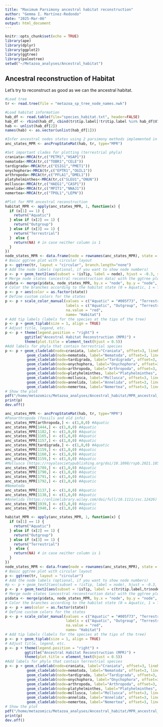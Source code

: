 ```yaml
---
title: "Maximum Parsimony ancestral habitat reconstruction"
author: "Gemma I. Martínez-Redondo"
date: "2025-Mar-06"
output: html_document
---
```


```r
knitr::opts_chunk$set(echo = TRUE)
library(ape)
library(dplyr)
library(ggplot2)
library(ggtree)
library(paleotree)
setwd("~/Metazoa_analyses/Ancestral_habitat")
```

## Ancestral reconstruction of Habitat

Let's try to reconstruct as good as we can the ancestral habitat.
```r
#Load tree
tr <- read.tree(file = "metazoa_sp_tree_node_names.nwk")

#Load habitat information
hab_df <- read.table(file="species_habitat.txt", header=FALSE)
hab_df <- rbind(hab_df, cbind(tr$tip.label[!tr$tip.label %in% hab_df$V1],rep("Outgroup",length(tr$tip.label[!tr$tip.label %in% hab_df$V1]))))
hab <- unlist(hab_df[2])
names(hab) <- as.vector(unlist(hab_df[1]))

#Infer ancestral nodes states using 2 parsimony methods implemented in the paleotree library
anc_states_MPR <- ancPropStateMat(hab, tr, type="MPR")

#Set important clades for plotting (terrestrial phyla)
craniata<-MRCA(tr,c("PETM1","HSAP1"))
nematoda<-MRCA(tr,c("TOBR1","CELE"))
tardigrada<-MRCA(tr,c("ESIG1","PMET1"))
onychophora<-MRCA(tr,c("EPTR1","OGIL1"))
arthropoda<-MRCA(tr,c("PFLA1","DMEL1"))
platyhelminthes<-MRCA(tr,c("SLEU1","ONUN"))
mollusca<-MRCA(tr,c("HAEG1","CASP1"))
annelida<-MRCA(tr,c("MPIT1","NNAJ1"))
nemertea<-MRCA(tr,c("TPOL1","LEPN"))

#Plot for MPR ancestral reconstruction
habitat_MPR <- apply(anc_states_MPR, 1, function(x) {
  if (x[1] == 1) {
    return("Aquatic")
  } else if (x[2] == 1) {
    return("Outgroup")
  } else if (x[3] == 1) {
    return("Terrestrial")
  }  else {
    return(NA) # in case neither column is 1
  }
})
node_states_MPR <- data.frame(node = rownames(anc_states_MPR), state = habitat_MPR)
# Basic ggtree plot with circular layout
p <- ggtree(tr, layout = "circular", branch.length="none") 
# Add the node labels (optional, if you want to show node numbers)
p <- p + geom_text2(aes(subset = !isTip, label = node), hjust = -0.3, size = 1, color="black")
# Merge node states (ancestral reconstruction data) with the ggtree plot data
p$data <- merge(p$data, node_states_MPR, by.x = "node", by.y = "node", all.x = TRUE)
# Color the branches according to the habitat state (0 = Aquatic, 1 = Terrestrial)
p <- p + aes(color = as.factor(state))
# Define custom colors for the states
p <- p + scale_color_manual(values = c("Aquatic" = "#005f73", "Terrestrial" = "#BB3E03", "Outgroup"="black"),
                            labels = c("Aquatic", "Outgroup", "Terrestrial", "Ambiguous"),
                            na.value = "red",
                            name= "Habitat")
# Add tip labels (labels for the species at the tips of the tree)
p <- p + geom_tiplab(size = 1, align = TRUE)
# Adjust title, legend, etc.
p <- p + theme(legend.position = "right") +
         ggtitle("Ancestral Habitat Reconstruction (MPR)") +
         theme(plot.title = element_text(hjust = 0.5))
#Add labels for phyla that contain terrestrial species
p <- p + geom_cladelab(node=craniata, label="Craniata", offset=3, lineheight=5, offset.text=1) +
          geom_cladelab(node=nematoda, label="Nematoda", offset=3, lineheight=5, offset.text=12) +
          geom_cladelab(node=tardigrada, label="Tardigrada", offset=3, lineheight=5, offset.text=12) +
          geom_cladelab(node=onychophora, label="Onychophora", offset=3, lineheight=5, offset.text=14) +
          geom_cladelab(node=arthropoda, label="Arthropoda", offset=3, lineheight=5, offset.text=1) +
          geom_cladelab(node=platyhelminthes, label="Platyhelminthes", offset=3, lineheight=5, offset.text=1) +
          geom_cladelab(node=mollusca, label="Mollusca", offset=3, lineheight=5, offset.text=11) +
          geom_cladelab(node=annelida, label="Annelida", offset=3, lineheight=5, offset.text=3) +
          geom_cladelab(node=nemertea, label="Nemertea", offset=3, lineheight=5, offset.text=2)
# Show the plot
pdf("/home/metazomics/Metazoa_analyses/Ancestral_habitat/MPR_ancestral_habitat.pdf",width=15, height=15)
print(p)
dev.off()
```

```r
anc_states_MPR <- ancPropStateMat(hab, tr, type="MPR")
#Panarthropoda (fossils and old info)
anc_states_MPR[arthropoda,] <- c(1,0,0) #Aquatic
anc_states_MPR[1444,] <- c(1,0,0) #Aquatic
anc_states_MPR[1182,] <- c(1,0,0) #Aquatic
anc_states_MPR[1165,] <- c(1,0,0) #Aquatic
anc_states_MPR[1157,] <- c(1,0,0) #Aquatic
anc_states_MPR[tardigrada,] <- c(1,0,0) #Aquatic
anc_states_MPR[1159,] <- c(1,0,0) #Aquatic
anc_states_MPR[1160,] <- c(1,0,0) #Aquatic
anc_states_MPR[1159,] <- c(1,0,0) #Aquatic
#Mollusca (https://royalsocietypublishing.org/doi/10.1098/rspb.2021.1855)
anc_states_MPR[1789,] <- c(1,0,0) #Aquatic
anc_states_MPR[1790,] <- c(1,0,0) #Aquatic
anc_states_MPR[1791,] <- c(1,0,0) #Aquatic
anc_states_MPR[1792,] <- c(1,0,0) #Aquatic
#Nematoda
anc_states_MPR[1137,] <- c(1,0,0) #Aquatic
anc_states_MPR[1138,] <- c(1,0,0) #Aquatic
#Annelida (https://onlinelibrary.wiley.com/doi/full/10.1111/zsc.12426)
anc_states_MPR[1939,] <- c(1,0,0) #Aquatic
anc_states_MPR[1940,] <- c(1,0,0) #Aquatic

habitat_MPR <- apply(anc_states_MPR, 1, function(x) {
  if (x[1] == 1) {
    return("Aquatic")
  } else if (x[2] == 1) {
    return("Outgroup")
  } else if (x[3] == 1) {
    return("Terrestrial")
  }  else {
    return(NA) # in case neither column is 1
  }
})
node_states_MPR <- data.frame(node = rownames(anc_states_MPR), state = habitat_MPR)
# Basic ggtree plot with circular layout
p <- ggtree(tr, layout = "circular") 
# Add the node labels (optional, if you want to show node numbers)
#p <- p + geom_text2(aes(subset = !isTip, label = node), hjust = -0.3, size = 1, color="black") #Node ids, same as in MPR ancestral. For using node labels as depicted in the original input tree, use the following line instead
p <- p + geom_text2(aes(subset = !isTip, label = c(tr$tip.label,tr$node.label)), hjust = -0.3, size = 1, color="black")
# Merge node states (ancestral reconstruction data) with the ggtree plot data
p$data <- merge(p$data, node_states_MPR, by.x = "node", by.y = "node", all.x = TRUE)
# Color the branches according to the habitat state (0 = Aquatic, 1 = Terrestrial)
p <- p + aes(color = as.factor(state))
# Define custom colors for the states
p <- p + scale_color_manual(values = c("Aquatic" = "#005f73", "Terrestrial" = "#BB3E03",  "Outgroup"="black"),
                            labels = c("Aquatic", "Outgroup", "Terrestrial", "Ambiguous"),
                            na.value = "red",
                            name= "Habitat")
# Add tip labels (labels for the species at the tips of the tree)
p <- p + geom_tiplab(size = 1, align = TRUE)
# Adjust title, legend, etc.
p <- p + theme(legend.position = "right") +
         ggtitle("Ancestral Habitat Reconstruction (MPR)") +
         theme(plot.title = element_text(hjust = 0.5))
#Add labels for phyla that contain terrestrial species
p <- p + geom_cladelab(node=craniata, label="Craniata", offset=3, lineheight=5, offset.text=1) +
          geom_cladelab(node=nematoda, label="Nematoda", offset=3, lineheight=5, offset.text=12) +
          geom_cladelab(node=tardigrada, label="Tardigrada", offset=3, lineheight=5, offset.text=12) +
          geom_cladelab(node=onychophora, label="Onychophora", offset=3, lineheight=5, offset.text=14) +
          geom_cladelab(node=arthropoda, label="Arthropoda", offset=3, lineheight=5, offset.text=1) +
          geom_cladelab(node=platyhelminthes, label="Platyhelminthes", offset=3, lineheight=5, offset.text=1) +
          geom_cladelab(node=mollusca, label="Mollusca", offset=3, lineheight=5, offset.text=11) +
          geom_cladelab(node=annelida, label="Annelida", offset=3, lineheight=5, offset.text=3) +
          geom_cladelab(node=nemertea, label="Nemertea", offset=3, lineheight=5, offset.text=2)
# Show the plot
pdf("/home/metazomics/Metazoa_analyses/Ancestral_habitat/MPR_ancestral_manual_mod_habitat.pdf",width=15, height=15)
print(p)
dev.off()
```